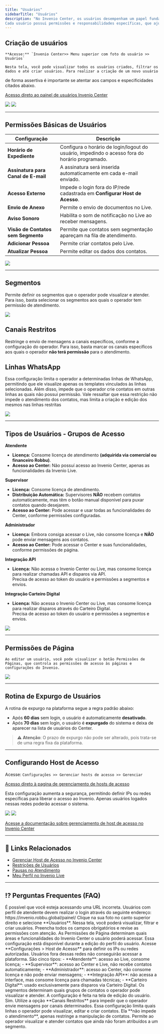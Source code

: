 ```yaml
---
title: "Usuários"
sidebarTitle: "Usuários"
description: "No Invenio Center, os usuários desempenham um papel fundamental na organização e no fluxo de atendimento. 
Cada usuário possui permissões e responsabilidades específicas, que ajudam a garantir que o sistema funcione de forma eficiente."
---
```


##  Criação de usuários 

	**Acesse:** `Invenio Center>> Menu superior com foto do usuário >> Usuários`
  
	Nesta tela, você pode visualizar todos os usuários criados, filtrar os dados e até criar usuários. Para realizar a criação de um novo usuário 
de forma assertiva é importante se atentar aos campos e especificidades citados abaixo.

[Acesso direto ao painel de usuários Invenio Center](https://inveniocenter.robbu.global/painel/usuarios)

<img src="https://robbublob.blob.core.windows.net/docs/invenio-center/usuarios/img1usuarios.png" />

<img src="https://robbublob.blob.core.windows.net/docs/invenio-center/usuarios/img1.1usuarios.png" />

---

## Permissões Básicas de Usuários

| **Configuração**                    | **Descrição**                                                                                  |
|-------------------------------------|------------------------------------------------------------------------------------------------|
| **Horário de Expediente**           | Configura o horário de login/logout do usuário, impedindo o acesso fora do horário programado. |
| **Assinatura para Canal de E-mail** | A assinatura será inserida automaticamente em cada e-mail enviado.                             |
| **Acesso Externo**                  | Impede o login fora do IP/rede cadastrada em **Configurar Host de Acesso**.                    |
| **Envio de Anexo**                  | Permite o envio de documentos no Live.                                                         |
| **Aviso Sonoro**                    | Habilita o som de notificação no Live ao receber mensagens.                                    |
| **Visão de Contatos sem Segmento**  | Permite que contatos sem segmentação apareçam na fila de atendimento.                          |
| **Adicionar Pessoa**                | Permite criar contatos pelo Live.                                                              |
| **Atualizar Pessoa**                | Permite editar os dados dos contatos.                                                          |

<img src="https://robbublob.blob.core.windows.net/docs/invenio-center/usuarios/img2usuarios.png" /> 

---

##  Segmentos
 Permite definir os segmentos que o operador pode visualizar e atender. Para isso, basta selecionar os segmentos aos quais o operador tem permissão de atendimento.

 <img src="https://robbublob.blob.core.windows.net/docs/invenio-center/usuarios/img4usuarios.png" /> 

##  Canais Restritos
 Restringe o envio de mensagens a canais específicos, conforme a configuração do operador. Para isso, basta marcar os canais específicos aos quais o operador **não terá permissão** para o atendimento.

##  Linhas WhatsApp
 Essa configuração limita o operador a determinadas linhas de WhatsApp, permitindo que ele visualize apenas os templates vinculados às linhas selecionadas. Além disso, impede que o operador crie contatos
  em outras linhas as quais não possui permissão. Vale ressaltar que essa restrição não impede o atendimento dos contatos, mas limita a criação e edição dos mesmos nas linhas restritas

<img src="https://robbublob.blob.core.windows.net/docs/invenio-center/usuarios/linhas-whatsapp.png"/>

---

##  Tipos de Usuários - Grupos de Acesso

**Atendente**  
- **Licença:** Consome licença de atendimento **(adquirida via comercial ou financeiro Robbu)**.  
- **Acesso ao Center:** Não possuí acesso ao Invenio Center, apenas as funcionalidades da Invenio Live.  

**Supervisor**  
- **Licença:** Consome licença de atendimento.  
- **Distribuição Automática:** Supervisores **NÃO** recebem contatos automaticamente, mas têm o botão manual disponível para puxar contatos quando desejarem.  
- **Acesso ao Center:** Pode acessar e usar todas as funcionalidades do Center, conforme permissões configuradas.  

**Administrador**  
- **Licença:** Embora consiga acessar o Live, não consome licença e **NÃO** pode enviar mensagens aos contatos.  
- **Acesso ao Center:** Pode acessar o Center e suas funcionalidades, conforme permissões de página.  

**Integração API**  
- **Licença:** Não acessa o Invenio Center ou Live, mas consome licença para realizar chamadas API e disparos via API.  
  Precisa de acesso ao token do usuário e permissões a segmentos e envios.  

**Integração Carteiro Digital**  
- **Licença:** Não acessa o Invenio Center ou Live, mas consome licença para realizar disparos através do Carteiro Digital.  
  Precisa de acesso ao token do usuário e permissões a segmentos e envios.  

<img src="https://robbublob.blob.core.windows.net/docs/invenio-center/usuarios/img5usuarios.png" />

---

## Permissões de Página
	Ao editar um usuário, você pode visualizar o botão Permissões de Páginas, que controla as permissões de acesso às páginas e configurações do Invenio.
    
<img src="https://robbublob.blob.core.windows.net/docs/invenio-center/usuarios/img6usuarios.png" /> 

---

##  Rotina de Expurgo de Usuários

A rotina de expurgo na plataforma segue a regra padrão abaixo:

- Após **60 dias** sem login, o usuário é automaticamente **desativado**.  
- Após **70 dias** sem login, o usuário é **expurgado** do sistema e deixa de aparecer na lista de usuários do Center.  

> ⚠️ **Atenção**: O prazo de expurgo não pode ser alterado, pois trata-se de uma regra fixa da plataforma.

---

## Configurando Host de Acesso

Acesse: `Configurações >> Gerenciar hosts de acesso >> Gerenciar`

[Acesso direto à pagina de gerenciamento de hosts de acesso](https://inveniocenter.robbu.global/painel/configuracoes/hosts)

Esta configuração aumenta a segurança, permitindo definir IPs ou redes específicas para liberar o acesso ao Invenio. Apenas usuários logados nessas redes poderão acessar o sistema.

<img src="https://robbublob.blob.core.windows.net/docs/invenio-center/usuarios/img7usuarios.png" /> 
<img src="https://robbublob.blob.core.windows.net/docs/invenio-center/usuarios/img7.1usuarios.png" /> 

[Acesse a documentação sobre gerenciamento de host de acesso no Invenio Center](https://docs.robbu.global/docs/center/gerenciar-host-de-acesso)

---

## 🔗 Links Relacionados

- [Gerenciar Host de Acesso no Invenio Center](https://docs.robbu.global/docs/center/gerenciar-host-de-acesso)  
- [Restrições de Usuários](https://docs.robbu.global/docs/center/restricoes)  
- [Pausas no Atendimento](https://docs.robbu.global/docs/center/pausas-no-atendimento)  
- [Meu Perfil no Invenio Live](https://docs.robbu.global/docs/live/meu-perfil)  

---

## ⁉️ Perguntas Frequentes (FAQ)

<AccordionGroup>
    <Accordion title="Não estou conseguindo logar no Invenio Live como atendente">
    É possível que você esteja acessando uma URL incorreta. Usuários com perfil de atendente devem realizar o login através do seguinte endereço:  
    https://invenio.robbu.global/painel/
    </Accordion>
  <Accordion title="Como crio um novo usuário no Invenio Center?">
    Clique na sua foto no canto superior direito e selecione **Usuários**. Nessa tela, você poderá visualizar, filtrar e criar usuários. Preencha todos os campos obrigatórios e revise as permissões com atenção.
  </Accordion>

  <Accordion title="O que são as Permissões de Página?">
    As Permissões de Página determinam quais áreas e funcionalidades do Invenio Center o usuário poderá acessar. Essa configuração está disponível durante a edição do perfil do usuário.
  </Accordion>

  <Accordion title="Como restringir o acesso a partir de IPs específicos?">
    Acesse **Configurações > Host de Acesso** para definir os IPs ou redes autorizadas. Usuários fora dessas redes não conseguirão acessar a plataforma.
  </Accordion>

  <Accordion title="Quais são os tipos de usuários disponíveis?">
    São cinco tipos:
    - **Atendente**: acesso ao Live, consome licença;
    - **Supervisor**: acesso ao Center e Live, não recebe contatos automaticamente;
    - **Administrador**: acesso ao Center, não consome licença e não pode enviar mensagens;
    - **Integração API**: não acessa a interface, mas consome licença para chamadas técnicas;
    - **Carteiro Digital**: usado exclusivamente para disparos via Carteiro Digital.
  </Accordion>

  <Accordion title="O que são os Segmentos e como funcionam?">
    Os segmentos determinam quais grupos de contatos o operador pode visualizar e atender. A configuração é feita na tela de edição do usuário.
  </Accordion>

  <Accordion title="É possível restringir o envio de mensagens em canais específicos?">
    Sim. Utilize a opção **Canais Restritos** para impedir que o operador envie mensagens por canais determinados.
  </Accordion>

  <Accordion title="Para que serve a configuração de Linhas WhatsApp?">
    Essa configuração limita quais linhas o operador pode visualizar, editar e criar contatos. Ela **não impede o atendimento**, apenas restringe a manipulação de contatos.
  </Accordion>

  <Accordion title="O que faz a permissão Visão de Contatos sem Segmento?">
    Permite ao operador visualizar e atender contatos que ainda não foram atribuídos a um segmento.
  </Accordion>
</AccordionGroup>
